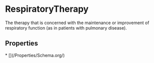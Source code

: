   
# RespiratoryTherapy

The therapy that is concerned with the maintenance or improvement of respiratory function (as in patients with pulmonary disease).

## Properties

<Grid>
* [](/Properties/Schema.org/)
</Grid>

